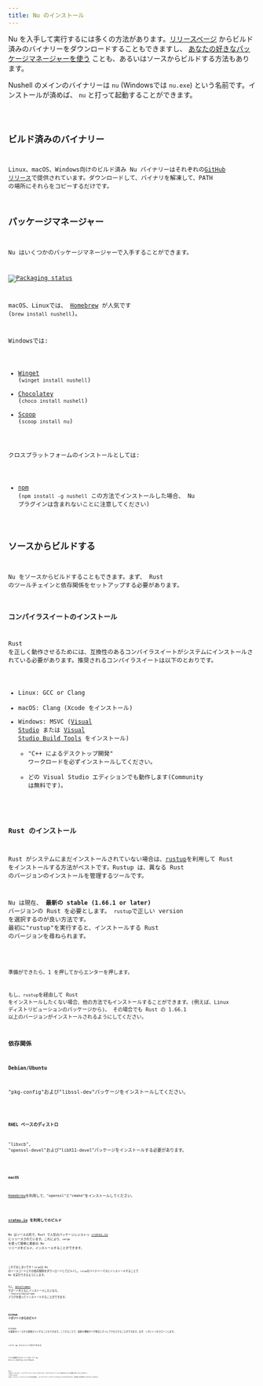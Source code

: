 ```yaml
---
title: Nu のインストール
---
```



Nu を入手して実行するには多くの方法があります。[リリースページ](https://github.com/nushell/nushell/releases) からビルド済みのバイナリーをダウンロードすることもできますし、 [あなたの好きなパッケージマネージャーを使う](https://repology.org/project/nushell/versions) ことも、あるいはソースからビルドする方法もあります。

Nushell のメインのバイナリーは `nu` (Windowsでは `nu.exe`) という名前です。インストールが済めば、 `nu` と打って起動することができます。

<Code code={runNu} lang="nu" />

## ビルド済みのバイナリー

Linux、macOS、Windows向けのビルド済み Nu バイナリーはそれぞれの[GitHub リリース](https://github.com/nushell/nushell/releases)で提供されています。ダウンロードして、バイナリを解凍して、PATH の場所にそれらをコピーするだけです。

## パッケージマネージャー

Nu はいくつかのパッケージマネージャーで入手することができます。

[![Packaging status](https://repology.org/badge/vertical-allrepos/nushell.svg)](https://repology.org/project/nushell/versions)

macOS、Linuxでは、 [Homebrew](https://brew.sh/) が人気です (`brew install nushell`)。

Windowsでは:

- [Winget](https://docs.microsoft.com/en-us/windows/package-manager/winget/) (`winget install nushell`)
- [Chocolatey](https://chocolatey.org/) (`choco install nushell`)
- [Scoop](https://scoop.sh/) (`scoop install nu`)

クロスプラットフォームのインストールとしては:

- [npm](https://www.npmjs.com/) (`npm install -g nushell` この方法でインストールした場合、 Nu プラグインは含まれないことに注意してください)

## ソースからビルドする

Nu をソースからビルドすることもできます。まず、 Rust のツールチェインと依存関係をセットアップする必要があります。

### コンパイラスイートのインストール

Rust を正しく動作させるためには、互換性のあるコンパイラスイートがシステムにインストールされている必要があります。推奨されるコンパイラスイートは以下のとおりです。

- Linux: GCC or Clang
- macOS: Clang (Xcode をインストール)
- Windows: MSVC ([Visual Studio](https://visualstudio.microsoft.com/vs/community/) または [Visual Studio Build Tools](https://visualstudio.microsoft.com/downloads/#build-tools-for-visual-studio-2022) をインストール)
  - "C++ によるデスクトップ開発" ワークロードを必ずインストールしてください。
  - どの Visual Studio エディションでも動作します(Community は無料です)。

### Rust のインストール

Rust がシステムにまだインストールされていない場合は、[rustup](https://rustup.rs/)を利用して Rust をインストールする方法がベストです。Rustup は、異なる Rust のバージョンのインストールを管理するツールです。

Nu は現在、 **最新の stable (1.66.1 or later)** バージョンの Rust を必要とします。
`rustup`で正しい version を選択するのが良い方法です。
最初に"rustup"を実行すると、インストールする Rust のバージョンを尋ねられます。

<Code code={rustupChooseRustVersion} lang="nu" />

準備ができたら、1 を押してからエンターを押します。

もし、`rustup`を経由して Rust をインストールしたくない場合、他の方法でもインストールすることができます。(例えば、Linux ディストリビューションのパッケージから)。
その場合でも Rust の 1.66.1 以上のバージョンがインストールされるようにしてください。

### 依存関係

#### Debian/Ubuntu

"pkg-config"および"libssl-dev"パッケージをインストールしてください。

<Code code={installPkgConfigLibsslDiv} lang="nu" />

#### RHEL ベースのディストロ

"libxcb", "openssl-devel"および"libX11-devel"パッケージをインストールする必要があります。

<Code code={installRhelDependencies} lang="nu" />

#### macOS

[Homebrew](https://brew.sh/)を利用して、"openssl"と"cmake"をインストールしてください。

<Code code={macosDeps} lang="nu" />

### [crates.io](https://crates.io) を利用してのビルド

Nu はソースの形で、Rust で人気のパッケージレジストリ [crates.io](https://crates.io/) にリリースされています。これにより、`cargo` を使って簡単に最新の Nu リリースをビルド、インストールすることができます。

<Code code={cargoInstallNu} lang="nu" />

これでおしまいです！`cargo`は Nu のソースコードとその依存関係をダウンロードしてビルドし、`cargo`のバイナリーパスにインストールすることで Nu を実行できるようにします。

もし [dataframes](book/dataframes.md) サポートをともにインストールしたいなら、 `--features=dataframe` フラグを使ってインストールすることができます。

<Code code={cargoInstallNuMoreFeatures} lang="nu" />

### GitHub リポジトリからのビルド

GitHub の最新のソースから直接ビルドすることもできます。こうすることで、最新の機能やバグ修正にすぐにアクセスすることができます。まず、リポジトリをクローンします。

<Code code={gitCloneNu} lang="nu" />

これで、Nu をビルドして実行できます。

<Code code={buildNuFromSource} lang="nu" />

さらに最適化されたリリースモードで Nu をビルドし実行することもできます。

<Code code={buildNuFromSourceRelease} lang="nu" />

Rust に慣れている人は、"run"がデフォルトでビルドを行うのに、なぜ"build"と"run"の両方を行うのか疑問に思うかもしれません。
これは Cargo の新しい`default-run`オプションの欠点を回避し、全てのプラグインがビルドされるようにするためですが、将来的には必要なくなるかもしれません。
